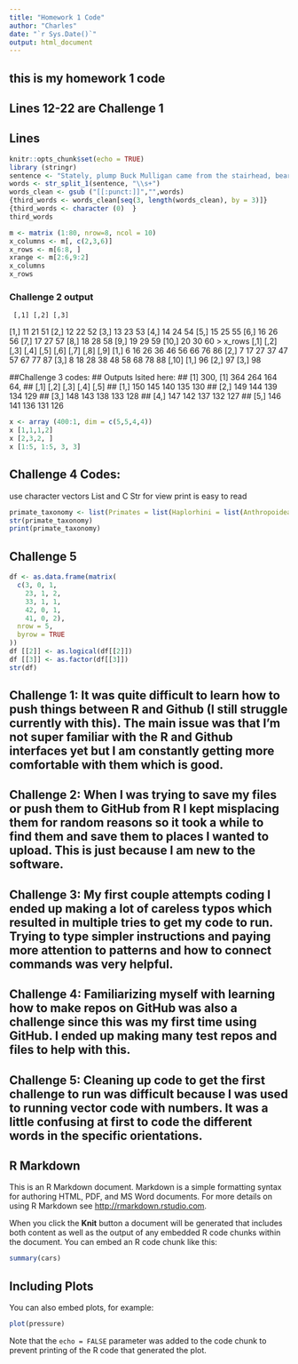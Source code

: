 ```yaml
---
title: "Homework 1 Code"
author: "Charles"
date: "`r Sys.Date()`"
output: html_document
---
```


## this is my homework 1 code
## Lines 12-22 are Challenge 1
## Lines 

```r
knitr::opts_chunk$set(echo = TRUE)
library (stringr)
sentence <- "Stately, plump Buck Mulligan came from the stairhead, bearing a bowl of lather on which a mirror and a razor lay crossed.”"
words <- str_split_1(sentence, "\\s+")
words_clean <- gsub ("[[:punct:]]","",words)
{third_words <- words_clean[seq(3, length(words_clean), by = 3)]} 
{third_words <- character (0)  }
third_words
```

```r
m <- matrix (1:80, nrow=8, ncol = 10)
x_columns <- m[, c(2,3,6)]
x_rows <- m[6:8, ]
xrange <- m[2:6,9:2]
x_columns
x_rows
```

### Challenge 2 output
     [,1] [,2] [,3]
 [1,]   11   21   51
 [2,]   12   22   52
 [3,]   13   23   53
 [4,]   14   24   54
 [5,]   15   25   55
 [6,]   16   26   56
 [7,]   17   27   57
 [8,]   18   28   58
 [9,]   19   29   59
[10,]   20   30   60
> x_rows
     [,1] [,2] [,3] [,4] [,5] [,6] [,7] [,8] [,9]
[1,]    6   16   26   36   46   56   66   76   86
[2,]    7   17   27   37   47   57   67   77   87
[3,]    8   18   28   38   48   58   68   78   88
     [,10]
[1,]    96
[2,]    97
[3,]    98

##Challenge 3 codes:
## Outputs lsited here:
## [1] 300, [1] 364 264 164  64,
## [,1] [,2] [,3] [,4] [,5]
## [1,]  150  145  140  135  130
## [2,]  149  144  139  134  129
## [3,]  148  143  138  133  128
## [4,]  147  142  137  132  127
## [5,]  146  141  136  131  126

```r
x <- array (400:1, dim = c(5,5,4,4))
x [1,1,1,2]
x [2,3,2, ]
x [1:5, 1:5, 3, 3]

```

## Challenge 4 Codes:
use character vectors
List and C
Str for view
print is easy to read
```r
primate_taxonomy <- list(Primates = list(Haplorhini = list(Anthropoidea = list(Platyrrhini = c("Cebidae", "Atelidae", "Pitheciidae"), Catarrhini = c("Cercopithecidae", "Hylobatidae", "Hominidae")), Tarsioidea = c("Tarsiidae")),Strepsirhini = list(Lorisoidea = c("Lorisidae", "Galagidae"),Lemuroidea = c("Cheirogaleidae", "Lepilemuridae", "Indriidae", "Lemuridae", "Daubentoniidae"))))
str(primate_taxonomy)
print(primate_taxonomy)
```
## Challenge 5 

```r
df <- as.data.frame(matrix(
  c(3, 0, 1, 
    23, 1, 2, 
    33, 1, 1, 
    42, 0, 1, 
    41, 0, 2), 
  nrow = 5, 
  byrow = TRUE
))
df [[2]] <- as.logical(df[[2]])
df [[3]] <- as.factor(df[[3]])
str(df)
```
## Challenge 1: It was quite difficult to learn how to push things between R and Github (I still struggle currently with this). The main issue was that I'm not super familiar with the R and Github interfaces yet but I am constantly getting more comfortable with them which is good. 

## Challenge 2: When I was trying to save my files or push them to GitHub from R I kept misplacing them for random reasons so it took a while to find them and save them to places I wanted to upload. This is just because I am new to the software.

## Challenge 3: My first couple attempts coding I ended up making a lot of careless typos which resulted in multiple tries to get my code to run. Trying to type simpler instructions and paying more attention to patterns and how to connect commands was very helpful. 

## Challenge 4: Familiarizing myself with learning how to make repos on GitHub was also a challenge since this was my first time using GitHub. I ended up making many test repos and files to help with this. 

## Challenge 5: Cleaning up code to get the first challenge to run was difficult because I was used to running vector code with numbers. It was a little confusing at first to code the different words in the specific orientations. 
## R Markdown

This is an R Markdown document. Markdown is a simple formatting syntax for authoring HTML, PDF, and MS Word documents. For more details on using R Markdown see <http://rmarkdown.rstudio.com>.

When you click the **Knit** button a document will be generated that includes both content as well as the output of any embedded R code chunks within the document. You can embed an R code chunk like this:

```r
summary(cars)
```

## Including Plots

You can also embed plots, for example:

```r
plot(pressure)
```

Note that the `echo = FALSE` parameter was added to the code chunk to prevent printing of the R code that generated the plot.
